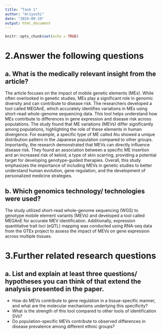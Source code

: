 ---
title: "Task 1"
author: "Ariyoshi"
date: "2024-09-19"
output: html_document
---

```{r setup, include=FALSE}
knitr::opts_chunk$set(echo = TRUE)
```
# 2.Answer the following questions
## a. What is the medically relevant insight from the article?
The article focuses on the impact of mobile genetic elements (MEs).
While often overlooked in genetic studies, MEs play a significant role in genomic diversity and can contribute to disease risk.
The researchers developed a tool called MEGAnE, which accurately identifies variations in MEs using short-read whole-genome sequencing data. 
This tool helps understand how MEs contribute to differences in gene expression and disease risk across populations.
The study found that ME variations (MEVs) differ significantly among populations, highlighting the role of these elements in human divergence.
For example, a specific type of ME called Alu showed a unique distribution pattern in the Japanese population compared to other groups.
Importantly, the research demonstrated that MEVs can directly influence disease risk. 
They found an association between a specific ME insertion and an increased risk of keloid, a type of skin scarring, providing a potential target for developing genotype-guided therapies.
Overall, this study emphasizes the importance of including MEVs in genetic studies to better understand human evolution, gene regulation, and the development of personalized medicine strategies.

## b. Which genomics technology/ technologies were used?
The study utilized short-read whole-genome sequencing (WGS) to genotype 
mobile element variants (MEVs) and developed a tool called MEGAnE for 
accurate MEV identification. Additionally, expression quantitative trait loci (eQTL) mapping was conducted using RNA-seq data from the GTEx project 
to assess the impact of MEVs on gene expression across multiple tissues.

# 3.Further related research questions
## a. List and explain at least three questions/ hypotheses you can think of that extend the analysis presented in the paper.
- How do MEVs contribute to gene regulation in a tissue-specific manner, and what are the molecular mechanisms underlying this specificity?
- What is the strength of this tool compared to other tools of identification SVs?  
- Do population-specific MEVs contribute to observed differences in disease prevalence among different ethnic groups?
